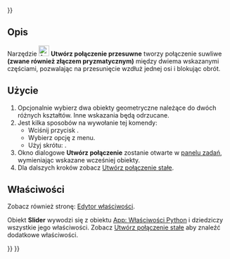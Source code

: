 <languages/>
{{UnfinishedDocu{{#translation:}}}}

{{Docnav/pl
|[[Assembly_CreateJointCylindrical/pl|Utwórz połączenie cylindryczne]]
|[[Assembly_CreateJointBall/pl|Utwórz przegub kulowy]]
|[[Assembly_Workbench/pl|środowisko pracy Złożenie]]
|IconL=Assembly_CreateJointCylindrical.svg
|IconR=Assembly_CreateJointBall.svg
|IconC=Workbench_Assembly.svg
}}

{{GuiCommand/pl
|Name=Assembly CreateJointSlider
|Name/pl=Utwórz połączenie przesuwne
|MenuLocation=Złożenie → Utwórz połączenie przesuwne
|Workbenches=[[Assembly_Workbench/pl|Złożenie]]
|Shortcut={{KEY|S}}
|Version=1.0
|SeeAlso=
}}

<span id="Description"></span>
==Opis==

Narzędzie [[Image:Assembly_CreateJointSlider.svg|24px]] '''Utwórz połączenie przesuwne''' tworzy połączenie suwliwe '''(zwane również złączem pryzmatycznym)''' między dwiema wskazanymi częściami, pozwalając na przesunięcie wzdłuż jednej osi i blokując obrót.

<span id="Usage"></span>
==Użycie==

# Opcjonalnie wybierz dwa obiekty geometryczne należące do dwóch różnych kształtów. Inne wskazania będą odrzucane.
# Jest kilka sposobów na wywołanie tej komendy:
#* Wciśnij przycisk {{Button|[[Image:Assembly_CreateJointSlider.svg|16px]] [[Assembly_CreateJointSlider/pl|Utwórz połączenie przesuwne]]}}.
#* Wybierz opcję {{MenuCommand|Złożenie → [[Image:Assembly_CreateJointSlider.svg|16px]] Utwórz połączenie przesuwne}} z menu.
#* Użyj skrótu: {{KEY|S}}.
# Okno dialogowe '''Utwórz połączenie''' zostanie otwarte w [[Task_panel/pl|panelu zadań]], wymieniając wskazane wcześniej obiekty.
# Dla dalszych kroków zobacz [[Assembly_CreateJointFixed/pl#Użycie|Utwórz połączenie stałe]].

<span id="Properties"></span>
==Właściwości==

Zobacz również stronę: [[Property_editor/pl|Edytor właściwości]].

Obiekt '''Slider''' wywodzi się z obiektu [[App_FeaturePython/pl|App: Właściwości Python]] i dziedziczy wszystkie jego właściwości. Zobacz [[Assembly_CreateJointFixed/pl#Właściwości|Utwórz połączenie stałe]] aby znaleźć dodatkowe właściwości.


{{Docnav/pl
|[[Assembly_CreateJointCylindrical/pl|Utwórz połączenie cylindryczne]]
|[[Assembly_CreateJointBall/pl|Utwórz przegub kulowy]]
|[[Assembly_Workbench/pl|środowisko pracy Złożenie]]
|IconL=Assembly_CreateJointCylindrical.svg
|IconR=Assembly_CreateJointBall.svg
|IconC=Workbench_Assembly.svg
}}

{{Assembly_Tools_navi{{#translation:}}}}
{{Userdocnavi{{#translation:}}}}
